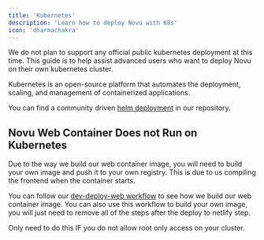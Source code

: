 ```yaml
---
title: 'Kubernetes'
description: 'Learn how to deploy Novu with K8s'
icon: 'dharmachakra'
---
```


<Warning>
    We do not plan to support any official public kubernetes deployment at this time.
    This guide is to help assist advanced users who want to deploy Novu on their own kubernetes cluster.
</Warning>

Kubernetes is an open-source platform that automates the deployment, scaling, and management of containerized applications.

You can find a community driven [helm deployment](https://github.com/novuhq/novu/blob/next/docker/kubernetes/helm/README.md) in our repository.

## Novu Web Container Does not Run on Kubernetes

Due to the way we build our web container image,
you will need to build your own image and push it to your own registry.
This is due to us compiling the frontend when the container starts.

You can follow our [dev-deploy-web workflow](https://github.com/novuhq/novu/blob/next/.github/workflows/dev-deploy-web.yml)
to see how we build our web container image.
You can also use this workflow to build your own image, you will just need to remove all of the steps after the deploy to netlify step.

<Note>
    Only need to do this IF you do not allow root only access on your cluster.
</Note>


